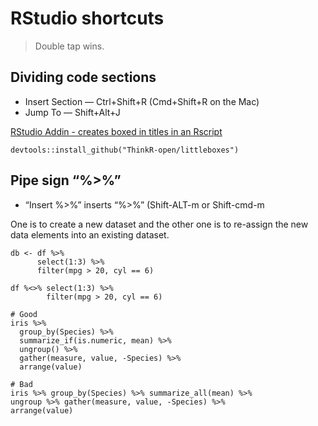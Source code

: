 # RStudio shortcuts

> Double tap wins. 

## Dividing code sections 

- Insert Section — Ctrl+Shift+R (Cmd+Shift+R on the Mac)
- Jump To — Shift+Alt+J

[RStudio Addin - creates boxed in titles in an Rscript](https://github.com/ThinkR-open/littleboxes)
```
devtools::install_github("ThinkR-open/littleboxes")
```
## Pipe sign "%>%"

- "Insert %>%" inserts "%>%" (Shift-ALT-m or Shift-cmd-m

One is to create a new dataset and the other one is to re-assign the new data elements into an existing dataset. 
```
db <- df %>% 
	  select(1:3) %>% 
	  filter(mpg > 20, cyl == 6)

df %<>% select(1:3) %>%
		filter(mpg > 20, cyl == 6)
```


```
# Good
iris %>%
  group_by(Species) %>%
  summarize_if(is.numeric, mean) %>%
  ungroup() %>%
  gather(measure, value, -Species) %>%
  arrange(value)

# Bad
iris %>% group_by(Species) %>% summarize_all(mean) %>%
ungroup %>% gather(measure, value, -Species) %>%
arrange(value)
```
